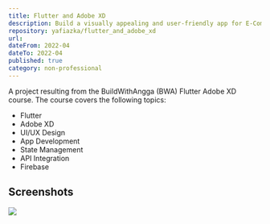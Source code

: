 ```yaml
---
title: Flutter and Adobe XD
description: Build a visually appealing and user-friendly app for E-Commerce using Flutter.
repository: yafiazka/flutter_and_adobe_xd
url: 
dateFrom: 2022-04
dateTo: 2022-04
published: true
category: non-professional
---
```



A project resulting from the BuildWithAngga (BWA) Flutter Adobe XD course. The course covers the following topics:

- Flutter
- Adobe XD
- UI/UX Design
- App Development
- State Management
- API Integration
- Firebase

## Screenshots

![](https://github.com/yafiazka/web/blob/main/public/img/flutter-adobexd.jpg)
